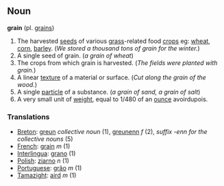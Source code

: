 == Noun ==
'''grain''' (pl. [[grains]])

# The harvested [[seed]]s of various [[grass]]-related food [[crop]]s eg: [[wheat]], [[corn]], [[barley]].  (''We stored a thousand tons of grain for the winter.'')
# A single seed of grain. (''a grain of wheat'')
# The crops from which grain is harvested. (''The fields were planted with grain.'')
# A linear [[texture]] of a material or surface. (''Cut along the grain of the wood.'')
# A single [[particle]] of a substance.  (''a grain of sand, a grain of salt'')
# A very small unit of [[weight]], equal to 1/480 of an [[ounce]] avoirdupois.

=== Translations ===
*[[Breton]]: [[greun]] ''collective noun'' (1), [[greunenn]] ''f'' (2), ''suffix -enn for the collective nouns'' (5)
*[[French]]: [[grain]] ''m'' (1)
*[[Interlingua]]: [[grano]] (1)
*[[Polish]]: [[ziarno]] ''n'' (1)
*[[Portuguese]]: [[grão]] ''m'' (1)
*[[Tamazight]]: [[aird]] ''m'' (1)